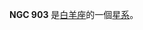 {{NGCInfoBox|NGCID=NGC 903|發現者=讓·瑪璉·愛德華·史提芬|發現日期=1884年12月13日|其他編號=NPM1G +27.0093|曆元=J2000.0|赤經=2時24分0.8秒
|赤緯=27°21'25"|星座=白羊座|星體=星系|星等=15.7|表面亮度=13.5|藍等=16.7}}

'''NGC 903''' 是[[白羊座|白羊座]]的一個[[星系|星系]]。

{{NGCReference|903}}

{{Catalogs|NGC=903}}